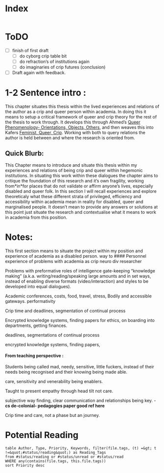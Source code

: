 = Index =

<pre class="folder-index-content"></pre>
= ToDO =

* ☐ finish of first draft
** ☐ do cyborg crip table bit
** ☐ do refraction’s of institutions again
** ☐ do imaginaries of crip futures (conclusion)
* ☐ Draft again with feedback.

= 1-2 Sentence intro : =

This chapter situates this thesis within the lived experiences and relations of the author as a crip and queer person within academia. In doing this it means to setup a critical framework of queer and crip theory for the rest of the thesis to work through. It develops this through Ahmed’s [[Queer Phenomenology- Orientations, Objects, Others]], and then weaves this into Kafers [[Feminist, Queer, Crip]]. Working with both to query relations the author is held between and where the research is oriented from.

== Quick Blurb: ==

This Chapter means to introduce and situate this thesis within my experiences and relations of being crip and queer within hegemonic institutions. In situating this work within these dialogues the chapter aims to critique the foundation of this research and it’s own fragility, working from*in*for places that do not validate or affirm anyone’s lives, especially disabled and queer folk. In this section I will recall experiences and explore theoreticaly what these different strata of privileged, efficiency and accessibility within academia mean in reality for disabled, queer and marginalised people. It doesn’t mean to provide any answers or solutions at this point just situate the research and contextualise what it means to work in academia from this position.

= Notes: =

This first section means to situate the project within my position and experience of academia as a disabled person. way to #### Personnel experience of problems with academia as crip neuro div researcher

Problems with preformative roles of intelligence gate-keeping “knowledge making” (a.k.a. writing/reading/speaking large amounts and in set ways, instead of enabling diverse formats (video/interaction) and styles to be developed into equal dialogues).

Academic conferences, costs, food, travel, stress, Bodily and accessible gateways. performativity

Crip time and deadlines, segmentation of continual process

Encrypted knowledge systems, finding papers for ethics, on boarding into departments, getting finances.

deadlines, segmentations of continual process

encrypted knowledge systems, finding papers,

==== From teaching perspective : ====

Students being called mad, needy, sensitive, little fuckers, instead of their needs being recognised and their knowing being made able.

care, sensitivity and venerability being enablers.

Taught to present empathy through head tilt not care.

subjective way finding, clear communication and relationships being key. - '''cs de-colonial- pedagogies paper good ref here '''

Crip time and care, not a phase but an journey.

= Potential Reading =

<pre class="dataview">table Author, Type, Priority, Keywords, filter(file.tags, (t) =&gt; t !=&quot;#status/reading&quot;) as Reading_Tags
from #status/reading or #status/unread or #status/read 
WHERE any(contains(file.tags, this.file.tags))
sort Priority desc </pre>
